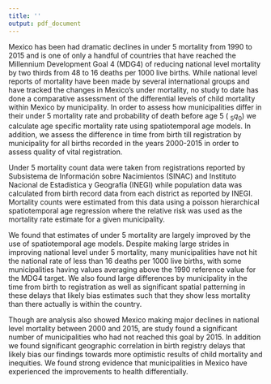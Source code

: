 ```yaml
---
title: ''
output: pdf_document
---
```


\begin{centering}

\normalsize
University of Washington

\vspace{.75 cm}
\pagenumbering{gobble}

\Large
{\bf Abstract}

\vspace{.5 cm}
\normalsize
Estimating Under 5 Mortality of Municipalities in Mexico: 2000-2015

\vspace{.5 cm}
Neal Marquez

\vspace{.5 cm}
Chair of the Supervisory Committee:

Assistant Professor Haidong Wang

Global Health

\end{centering}

\vspace{1.5 cm}

Mexico has been had dramatic declines in under 5 mortality from 1990 to 2015 and is one of only a handful of countries that have reached the Millennium Development Goal 4 (MDG4) of reducing national level mortality by two thirds from 48 to 16 deaths per 1000 live births. While national level reports of mortality have been made by several international groups and have tracked the changes in Mexico's under  mortality, no study to date has done a comparative assessment of the differential levels of child mortality within Mexico by municipality. In order to assess how municipalities differ in their under 5 mortality rate and probability of death before age 5 ($~_{5}q_{0}$) we calculate age specific mortality rate using spatiotemporal age models. In addition, we assess the difference in time from birth till registration by municipality for all births recorded in the years 2000-2015 in order to assess quality of vital registration.

Under 5 mortality count data were taken from registrations reported by Subsistema de Información sobre Nacimientos (SINAC) and Instituto Nacional de Estadística y Geografía (INEGI) while population data was calculated from birth record data from each district as reported by INEGI. Mortality counts were estimated from this data using a poisson hierarchical spatiotemporal age regression where the relative risk was used as the mortality rate estimate for a given municipality.

We found that estimates of under 5 mortality are largely improved by the use of spatiotemporal age models. Despite making large strides in improving national level under 5 mortality, many municipalities have not hit the national rate of less than 16 deaths per 1000 live births, with some municipalities having values averaging above the 1990 reference value for the MDG4 target. We also found large differences by municipality in the time from birth to registration as well as significant spatial patterning in these delays that likely bias estimates such that they show less mortality than there actually is within the country.

Though are analysis also showed Mexico making major declines in national level mortality between 2000 and 2015, are study found a significant number of municipalities who had not reached this goal by 2015. In addition we found significant geographic correlation in birth registry delays that likely bias our findings towards more optimistic results of child mortality and inequities. We found strong evidence that municipalities in Mexico have experienced the improvements to health differentially.
